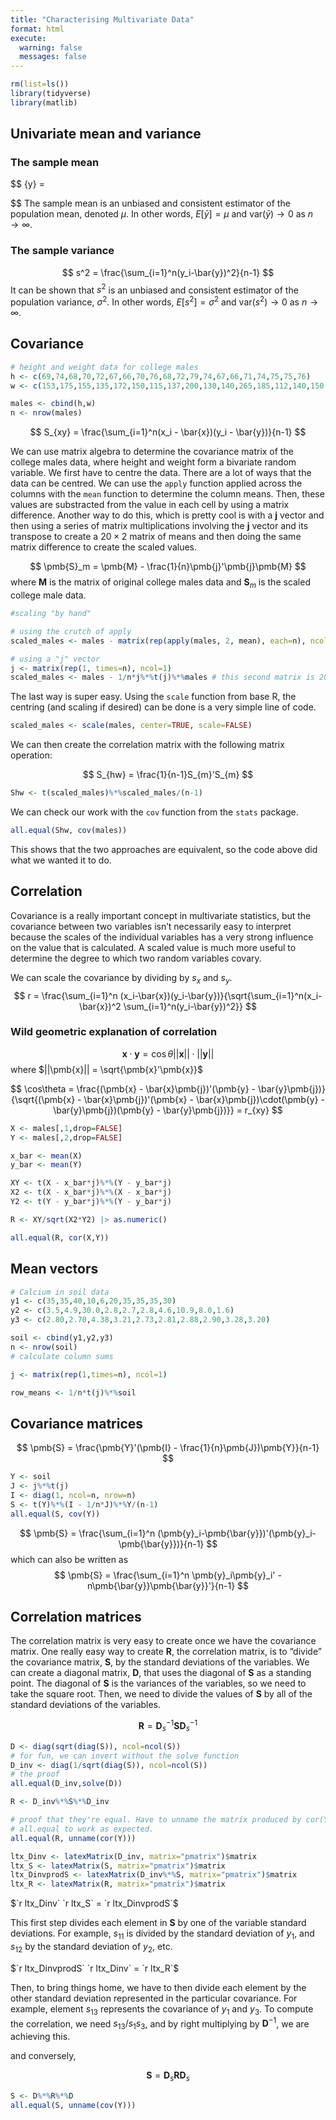 ---
title: "Characterising Multivariate Data"
format: html
execute: 
  warning: false
  messages: false
---

```{r}
rm(list=ls())
library(tidyverse)
library(matlib)
```


## Univariate mean and variance

### The sample mean

$$
\bar{y} = \frac{\sum_{i=1}^n y_i}{n}

$$
The sample mean is an unbiased and consistent estimator of the population mean, 
denoted $\mu$. In other words, $E[\bar{y}]=\mu$ and 
$\text{var}(\bar{y})\to 0\text{ as } n\to\infty$.

### The sample variance

$$
s^2 = \frac{\sum_{i=1}^n(y_i-\bar{y})^2}{n-1}
$$
It can be shown that $s^2$ is an unbiased and consistent estimator of the
population variance, $\sigma^2$. In other words, $E[s^2]=\sigma^2$ and 
$\text{var}(s^2)\to 0\text{ as } n\to\infty$.

## Covariance

```{r}
# height and weight data for college males
h <- c(69,74,68,70,72,67,66,70,76,68,72,79,74,67,66,71,74,75,75,76)
w <- c(153,175,155,135,172,150,115,137,200,130,140,265,185,112,140,150,165,185,210,220)

males <- cbind(h,w)
n <- nrow(males)
```

$$
S_{xy} = \frac{\sum_{i=1}^n(x_i - \bar{x})(y_i - \bar{y})}{n-1}
$$

We can use matrix algebra to determine the covariance matrix of the college
males data, where height and weight form a bivariate random variable. We first
have to centre the data. There are a lot of ways that the data can be centred.
We can use the `apply` function applied across the columns with the `mean`
function to determine the column means. Then, these values are substracted from
the value in each cell by using a matrix difference. Another way to do this,
which is pretty cool is with a $\pmb{j}$ vector and then using a series of
matrix multiplications involving the $\pmb{j}$ vector and its transpose to
create a $20\times 2$ matrix of means and then doing the same matrix difference
to create the scaled values.

$$
\pmb{S}_m = \pmb{M} - \frac{1}{n}\pmb{j}'\pmb{j}\pmb{M}
$$
where $\pmb{M}$ is the matrix of original college males data and $\pmb{S}_m$ is 
the scaled college male data.

```{r}
#scaling "by hand"

# using the crutch of apply
scaled_males <- males - matrix(rep(apply(males, 2, mean), each=n), ncol=2)

# using a "j" vector
j <- matrix(rep(1, times=n), ncol=1)
scaled_males <- males - 1/n*j%*%t(j)%*%males # this second matrix is 20x2 matrix of means
```

The last way is super easy. Using the `scale` function from base R, the centring
(and scaling if desired) can be done is a very simple line of code.


```{r}
scaled_males <- scale(males, center=TRUE, scale=FALSE)
```

We can then create the correlation matrix with the following matrix operation:

$$
S_{hw} = \frac{1}{n-1}S_{m}'S_{m}
$$

```{r}
Shw <- t(scaled_males)%*%scaled_males/(n-1)
```

We can check our work with the `cov` function from the `stats` package.

```{r}
all.equal(Shw, cov(males))
```

This shows that the two approaches are equivalent, so the code above did what we
wanted it to do.

## Correlation
Covariance is a really important concept in multivariate statistics, but the
covariance between two variables isn't necessarily easy to interpret because the
scales of the individual variables has a very strong influence on the value that
is calculated. A scaled value is much more useful to determine the degree to
which two random variables covary.

We can scale the covariance by dividing by $s_x$ and $s_y$.
$$
r = \frac{\sum_{i=1}^n (x_i-\bar{x})(y_i-\bar{y})}{\sqrt{\sum_{i=1}^n(x_i-\bar{x})^2 \sum_{i=1}^n(y_i-\bar{y})^2}}
$$

### Wild geometric explanation of correlation


$$
\pmb{x}\cdot\pmb{y} = \cos\theta||\pmb{x}||\cdot||\pmb{y}||
$$
where $||\pmb{x}|| = \sqrt{\pmb{x}'\pmb{x}}$



$$
\cos\theta = \frac{(\pmb{x} - \bar{x}\pmb{j})'(\pmb{y} - \bar{y}\pmb{j})}{\sqrt{(\pmb{x} - \bar{x}\pmb{j})'(\pmb{x} - \bar{x}\pmb{j})\cdot(\pmb{y} - \bar{y}\pmb{j})(\pmb{y} - \bar{y}\pmb{j})}} = r_{xy}
$$

```{r}
X <- males[,1,drop=FALSE]
Y <- males[,2,drop=FALSE]

x_bar <- mean(X)
y_bar <- mean(Y)

XY <- t(X - x_bar*j)%*%(Y - y_bar*j)
X2 <- t(X - x_bar*j)%*%(X - x_bar*j)
Y2 <- t(Y - y_bar*j)%*%(Y - y_bar*j)

R <- XY/sqrt(X2*Y2) |> as.numeric()
```

```{r}
all.equal(R, cor(X,Y))
```



## Mean vectors

```{r}
# Calcium in soil data
y1 <- c(35,35,40,10,6,20,35,35,35,30)
y2 <- c(3.5,4.9,30.0,2.8,2.7,2.8,4.6,10.9,8.0,1.6)
y3 <- c(2.80,2.70,4.38,3.21,2.73,2.81,2.88,2.90,3.28,3.20)

soil <- cbind(y1,y2,y3)
n <- nrow(soil)
# calculate column sums

j <- matrix(rep(1,times=n), ncol=1)

row_means <- 1/n*t(j)%*%soil
```




## Covariance matrices


$$
\pmb{S} = \frac{\pmb{Y}'(\pmb{I} - \frac{1}{n}\pmb{J})\pmb{Y}}{n-1}
$$

```{r}
Y <- soil
J <- j%*%t(j)
I <- diag(1, ncol=n, nrow=n)
S <- t(Y)%*%(I - 1/n*J)%*%Y/(n-1)
all.equal(S, cov(Y))
```

$$
\pmb{S} = \frac{\sum_{i=1}^n (\pmb{y}_i-\pmb{\bar{y}})'(\pmb{y}_i-\pmb{\bar{y}})}{n-1}
$$
which can also be written as
$$
\pmb{S} = \frac{\sum_{i=1}^n \pmb{y}_i\pmb{y}_i' - n\pmb{\bar{y}}\pmb{\bar{y}}'}{n-1}
$$

## Correlation matrices
The correlation matrix is very easy to create once we have the covariance
matrix. One really easy way to create $\pmb{R}$, the correlation matrix, is to
"divide" the covariance matrix, $\pmb{S}$, by the standard deviations of the
variables. We can create a diagonal matrix, $\pmb{D}$, that uses the diagonal of
$\pmb{S}$ as a standing point. The diagonal of $\pmb{S}$ is the variances of the
variables, so we need to take the square root. Then, we need to divide the
values of $\pmb{S}$ by all of the standard deviations of the variables.

$$
\pmb{R} = \pmb{D}_s^{-1}\pmb{S}\pmb{D}_s^{-1}
$$

```{r}
D <- diag(sqrt(diag(S)), ncol=ncol(S))
# for fun, we can invert without the solve function
D_inv <- diag(1/sqrt(diag(S)), ncol=ncol(S)) 
# the proof
all.equal(D_inv,solve(D))

R <- D_inv%*%S%*%D_inv

# proof that they're equal. Have to unname the matrix produced by cor(Y) to get
# all.equal to work as expected.
all.equal(R, unname(cor(Y)))
```

```{r}
ltx_Dinv <- latexMatrix(D_inv, matrix="pmatrix")$matrix
ltx_S <- latexMatrix(S, matrix="pmatrix")$matrix
ltx_DinvprodS <- latexMatrix(D_inv%*%S, matrix="pmatrix")$matrix
ltx_R <- latexMatrix(R, matrix="pmatrix")$matrix
```

$`r ltx_Dinv` `r ltx_S` = `r ltx_DinvprodS`$

This first step divides each element in $\pmb{S}$ by one of the variable
standard deviations. For example, $s_{11}$ is divided by the standard deviation
of $y_1$, and $s_{12}$ by the standard deviation of $y_2$, etc.

$`r ltx_DinvprodS` `r ltx_Dinv` = `r ltx_R`$

Then, to bring things home, we have to then divide each element by the other
standard deviation represented in the particular covariance. For example,
element $s_{13}$ represents the covariance of $y_1$ and $y_3$. To compute the
correlation, we need $s_{13}/s_1s_3$, and by right multiplying by
$\pmb{D}^{-1}$, we are achieving this.


and conversely,

$$
\pmb{S} = \pmb{D}_s\pmb{R}\pmb{D}_s
$$

```{r}
S <- D%*%R%*%D
all.equal(S, unname(cov(Y)))
```


